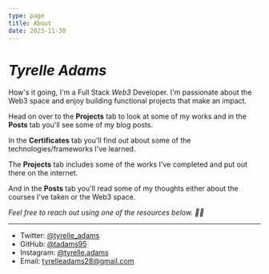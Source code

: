 ```yaml
---
type: page
title: About
date: 2023-11-30
---
```


# _Tyrelle Adams_

How's it going, I'm a Full Stack _Web3_ Developer. I'm passionate about the Web3 space and enjoy building functional projects that make an impact.

Head on over to the **Projects** tab to look at some of my works and in the **Posts** tab you'll see some of my blog posts.

In the **Certificates** tab you'll find out about some of the technologies/frameworks I've learned.

The **Projects** tab includes some of the works I've completed and put out there on the internet.

 And in the **Posts** tab you'll read some of my thoughts either about the courses I've taken or the Web3 space.

_Feel free to reach out using one of the resources below. ✌🏽_

---

- Twitter: [@tyrelle_adams](https://twitter.com/tyrelle_io)
- GitHub: [@tadams95](https://github.com/tadams95)
- Instagram: [@tyrelle.adams](https://instagram.com/tyrelle.adams)
- Email: tyrelleadams28@gmail.com

